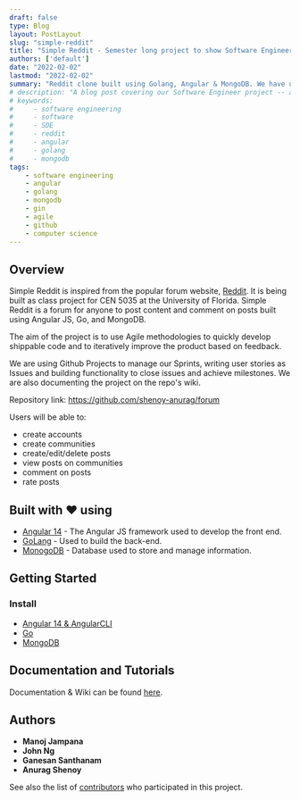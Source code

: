 ```yaml
---
draft: false
type: Blog
layout: PostLayout
slug: "simple-reddit"
title: "Simple Reddit - Semester long project to show Software Engineering skills"
authors: ['default']
date: "2022-02-02"
lastmod: "2022-02-02"
summary: "Reddit clone built using Golang, Angular & MongoDB. We have used Software Engineering best practices and Agile methodologies."
# description: "A blog post covering our Software Engineer project -- a reddit clone using Golang, Angular and MongoDB."
# keywords:
#     - software engineering
#     - software
#     - SDE
#     - reddit
#     - angular
#     - golang
#     - mongodb
tags:
    - software engineering
    - angular
    - golang
    - mongodb
    - gin
    - agile
    - github
    - computer science
---
```


## Overview
Simple Reddit is inspired from the popular forum website, [Reddit](https://reddit.com/). It is being built as class project for CEN 5035 at the University of Florida. Simple Reddit is a forum for anyone to post content and comment on posts built using Angular JS, Go, and MongoDB.

The aim of the project is to use Agile methodologies to quickly develop shippable code and to iteratively improve the product based on feedback.

We are using Github Projects to manage our Sprints, writing user stories as Issues and building functionality to close issues and achieve milestones. We are also documenting the project on the repo's wiki.

Repository link: https://github.com/shenoy-anurag/forum

Users will be able to:
- create accounts
- create communities
- create/edit/delete posts
- view posts on communities
- comment on posts
- rate posts

## Built with ❤️ using

* [Angular 14](https://angular.io/guide/setup-local) - The Angular JS framework used to develop the front end.
* [GoLang](https://go.dev/) - Used to build the back-end.
* [MonogoDB](https://www.mongodb.com/) - Database used to store and manage information.

## Getting Started
### Install

* [Angular 14 & AngularCLI](https://angular.io/guide/setup-local)
* [Go](https://go.dev/doc/install)
* [MongoDB](https://docs.mongodb.com/manual/installation/)

## Documentation and Tutorials
Documentation & Wiki can be found [here](https://github.com/shenoy-anurag/simple-reddit/wiki).

## Authors
- **Manoj Jampana**
- **John Ng**
- **Ganesan Santhanam**
- **Anurag Shenoy**

See also the list of [contributors](https://github.com/shenoy-anurag/forum/graphs/contributors) who participated in this project.
